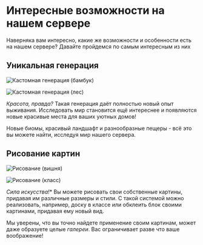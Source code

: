 # Интересные возможности на нашем сервере

Наверняка вам интересно, какие же возможности и особенности есть на нашем сервере? Давайте пройдемся по самым интересным из них

## Уникальная генерация

![Кастомная генерация (бамбук)](/assets/bamboo.png)

![Кастомная генерация (лес)](/assets/forest.png)

*Красота, правда?* Такая генерация даёт полностью новый опыт выживания. Исследовать мир становится ещё интереснее и появляются новые красивые места для ваших уютных домов!

Новые биомы, красивый ландшафт и разнообразные пещеры - всё это вы можете найти, исследуя мир нашего сервера.

## Рисование картин

![Рисование (вишня)](/assets/cherrypaint.png)

![Рисование (класс)](/assets/classroom.png)

*Сила искусства!** Вы можете рисовать свои собственные картины, придавая им различные размеры и стили. С такой системой можно реализовать, например, доску в классе или обклеить блок своими картинами, придавая ему новый вид.

Мы уверены, что вы точно найдете применение своим картинам, может даже образуете целые *галереи*. Вас ограничивает разве что ваше воображение!